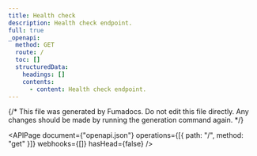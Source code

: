 ```yaml
---
title: Health check
description: Health check endpoint.
full: true
_openapi:
  method: GET
  route: /
  toc: []
  structuredData:
    headings: []
    contents:
      - content: Health check endpoint.
---
```


{/* This file was generated by Fumadocs. Do not edit this file directly. Any changes should be made by running the generation command again. */}

<APIPage
	document={"openapi.json"}
	operations={[{ path: "/", method: "get" }]}
	webhooks={[]}
	hasHead={false}
/>
